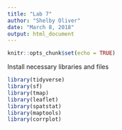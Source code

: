 ```yaml
---
title: "Lab 7"
author: "Shelby Oliver"
date: "March 8, 2018"
output: html_document
---
```


```r
knitr::opts_chunk$set(echo = TRUE)
```

Install necessary libraries and files

```r
library(tidyverse)
library(sf)
library(tmap)
library(leaflet)
library(spatstat)
library(maptools)
library(corrplot)
```

